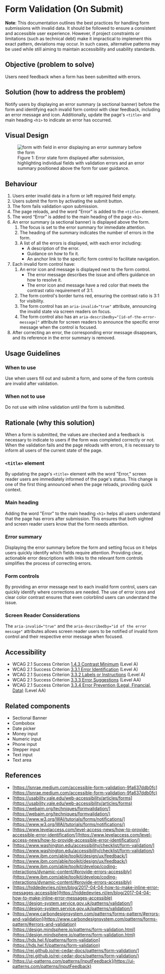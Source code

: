 

<Meta title="Patterns/Forms/Validation on submit" />

# Form Validation (On Submit)

**Note**: 
This documentation outlines the best practices for handling form submissions with invalid data. 
It should be followed to ensure a consistent and accessible user experience. However, if project constraints or limitations (such as technical debt) make it impractical to implement this exact pattern, deviations may occur. In such cases, alternative patterns may be used while still aiming to maintain accessibility and usability standards.

## Objective (problem to solve)

Users need feedback when a form has been submitted with errors.

## Solution (how to address the problem)

Notify users by displaying an error summary (a sectional banner) before the form and identifying each invalid form control with clear feedback, including an error message and icon. Additionally, update the page's `<title>` and main heading `<h1>` to indicate an error has occurred.
## Visual Design

<figure>
    <img src="doc/patterns/forms/Server-side-errors.png" alt="form with field in error displaying an error summary before the form" style={{ width: '600px' }} />
    <figcaption>Figure 1: Error state form displayed after submission, highlighting individual fields with validation errors and an error summary positioned above the form for user guidance.</figcaption>
</figure>

## Behaviour

1. Users enter invalid data in a form or left required field empty.
2. Users submit the form by activating the submit button.
3. The form fails validation upon submission.
4. The page reloads, and the word "Error" is added to the `<title>` element.
5. The word “Error” is added to the main heading of the page `<h1>`.
6. An error summary (a sectional banner) is displayed above the form.
    1. The focus is set to the error summary for immediate attention.
    2. The heading of the summary indicates the number of errors in the form.
    3. A list of all the errors is displayed, with each error including:
        - A description of the error.
        - Guidance on how to fix it.
        - An anchor link to the specific form control to facilitate navigation.
7. Each invalid form control have:
    1. An error icon and message is displayed next to the form control.
        - The error message describes the issue and offers guidance on how to resolve it.
        - The error icon and message have a red color that meets the contrast ratio requirement of 3:1.
    2. The form control's border turns red, ensuring the contrast ratio is 3:1 for visibility.
    3. The form control has an `aria-invalid="true"` attribute, announcing the invalid state via screen readers on focus.
    4. The form control also has an `aria-describedby="[id-of-the-error-message]"` attribute for screen readers to announce the specific error message when the control is focused.
8. After correcting an error, the corresponding error message disappears, and its reference in the error summary is removed.

## Usage Guidelines

### When to use

Use when users fill out and submit a form, and some of the form controls are invalid after validation.

### When not to use

Do not use with inline validation until the form is submitted.

## Rationale (why this solution)

When a form is submitted, the values are checked and a feedback is necessary to indicate to users if the form was completed correctly or not. When the validation fails and the page reloads with errors, it is necessary to inform all users of the current state of the page.

### `<title>` element

By updating the page's `<title>` element with the word "Error," screen reader users are immediately informed of the page's status. This change is one of the first thing announced when the page reloads, providing quick context.

### Main heading

Adding the word "Error" to the main heading `<h1>` helps all users understand that the page has errors after submission. This ensures that both sighted and screen reader users know that the form needs attention.

### Error summary

Displaying the error summary before the form and setting focus on it helps users quickly identify which fields require attention. Providing clear, actionable error descriptions with links to the relevant form controls simplifies the process of correcting errors.

### Form controls

By providing an error message next to each invalid form control, users can quickly identify where corrections are needed. The use of error icons and clear color contrast ensures that even colorblind users can understand the issue.

### Screen Reader Considerations

The `aria-invalid="true"` and the `aria-describedby="id of the error message"` attributes allows screen reader users to be notified of invalid form control and their respective error message when focused.

## Accessibility

- WCAG 2.1 Success Criterion [1.4.3 Contrast Minimum](https://www.w3.org/WAI/WCAG21/Understanding/contrast-minimum.html) (Level A)
- WCAG 2.1 Success Criterion [3.3.1 Error Identification](https://www.w3.org/WAI/WCAG21/Understanding/error-identification.html) (Level A)
- WCAG 2.1 Success Criterion [3.3.2 Labels or Instructions](https://www.w3.org/WAI/WCAG21/Understanding/labels-or-instructions.html) (Level A)
- WCAG 2.1 Success Criterion [3.3.3 Error Suggestions](https://www.w3.org/WAI/WCAG21/Understanding/error-suggestion.html) (Level AA)
- WCAG 2.1 Success Criterion [3.3.4 Error Prevention (Legal, Financial, Data)](https://www.w3.org/WAI/WCAG21/Understanding/error-prevention-all.html) (Level AA)

## Related components
- Sectional Banner
- Combobox
- Date picker
- Money input
- Numeric input
- Phone input
- Stepper input
- Text input
- Text area

## References

- [https://lsnrae.medium.com/accessible-form-validation-9fa637ddb0fc](https://lsnrae.medium.com/accessible-form-validation-9fa637ddb0fc)
- [https://usability.yale.edu/web-accessibility/articles/forms](https://usability.yale.edu/web-accessibility/articles/forms)
- [https://webaim.org/techniques/formvalidation/](https://webaim.org/techniques/formvalidation/)
- [https://www.w3.org/WAI/tutorials/forms/notifications/](https://www.w3.org/WAI/tutorials/forms/notifications/)
- [https://www.levelaccess.com/level-access-news/how-to-provide-accessible-error-identification/](https://www.levelaccess.com/level-access-news/how-to-provide-accessible-error-identification/)
- [https://www.washington.edu/accessibility/checklist/form-validation/](https://www.washington.edu/accessibility/checklist/form-validation/)
- [https://www.ibm.com/able/toolkit/design/ux/feedback/](https://www.ibm.com/able/toolkit/design/ux/feedback/)
- [https://www.ibm.com/able/toolkit/develop/coding-interactions/dynamic-content/#provide-errors-accessibly](https://www.ibm.com/able/toolkit/develop/coding-interactions/dynamic-content/#provide-errors-accessibly)
- [https://hiddedevries.nl/en/blog/2017-04-04-how-to-make-inline-error-messages-accessible](https://hiddedevries.nl/en/blog/2017-04-04-how-to-make-inline-error-messages-accessible)
- [https://design-system.service.gov.uk/patterns/validation/](https://design-system.service.gov.uk/patterns/validation/)
- [https://www.carbondesignsystem.com/patterns/forms-pattern/#errors-and-validation](https://www.carbondesignsystem.com/patterns/forms-pattern/#errors-and-validation)
- [https://design.mindsphere.io/patterns/form-validation.html](https://design.mindsphere.io/patterns/form-validation.html)
- [https://hds.hel.fi/patterns/form-validation](https://hds.hel.fi/patterns/form-validation)
- [https://rei.github.io/rei-cedar-docs/patterns/form-validation/](https://rei.github.io/rei-cedar-docs/patterns/form-validation/)
- [https://ui-patterns.com/patterns/InputFeedback](https://ui-patterns.com/patterns/InputFeedback)